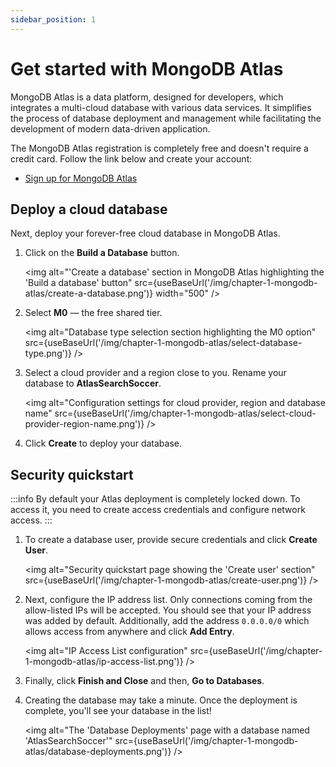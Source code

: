 ```yaml
---
sidebar_position: 1
---
```



# Get started with MongoDB Atlas

MongoDB Atlas is a data platform, designed for developers, which integrates a multi-cloud database with various data services. It simplifies the process of database deployment and management while facilitating the development of modern data-driven application.

The MongoDB Atlas registration is completely free and doesn't require a credit card. Follow the link below and create your account:

- [Sign up for MongoDB Atlas](https://mongodb.com/try?utm_campaign=devrel&utm_source=workshop&utm_medium=cta&utm_content=soccer_workshop&utm_term=stanimira.vlaeva)

## Deploy a cloud database

Next, deploy your forever-free cloud database in MongoDB Atlas.

1. Click on the **Build a Database** button.

    <img
        alt="'Create a database' section in MongoDB Atlas highlighting the 'Build a database' button" 
        src={useBaseUrl('/img/chapter-1-mongodb-atlas/create-a-database.png')}
        width="500"
    />

1. Select **M0** — the free shared tier.

    <img
        alt="Database type selection section highlighting the M0 option"
        src={useBaseUrl('/img/chapter-1-mongodb-atlas/select-database-type.png')}
    />

1. Select a cloud provider and a region close to you. Rename your database to **AtlasSearchSoccer**.

    <img
        alt="Configuration settings for cloud provider, region and database name"
        src={useBaseUrl('/img/chapter-1-mongodb-atlas/select-cloud-provider-region-name.png')}
    />

1. Click **Create** to deploy your database.

## Security quickstart

:::info
By default your Atlas deployment is completely locked down. To access it, you need to create access credentials and configure network access.
:::

1. To create a database user, provide secure credentials and click **Create User**.

    <img
        alt="Security quickstart page showing the 'Create user' section"
        src={useBaseUrl('/img/chapter-1-mongodb-atlas/create-user.png')}
    />

1. Next, configure the IP address list. Only connections coming from the allow-listed IPs will be accepted. You should see that your IP address was added by default.  Additionally, add the address `0.0.0.0/0` which allows access from anywhere and click **Add Entry**.

    <img
        alt="IP Access List configuration"
        src={useBaseUrl('/img/chapter-1-mongodb-atlas/ip-access-list.png')}
    />

1. Finally, click **Finish and Close** and then, **Go to Databases**.

1. Creating the database may take a minute. Once the deployment is complete, you'll see your database in the list!

    <img
        alt="The 'Database Deployments' page with a database named 'AtlasSearchSoccer'"
        src={useBaseUrl('/img/chapter-1-mongodb-atlas/database-deployments.png')}
    />

